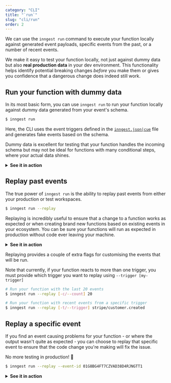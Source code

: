 ```yaml
---
category: "CLI"
title: "`run`"
slug: "cli/run"
order: 2
---
```


<!-- It would be good if this could include "generated event payloads [using Cue schemas]" -->
We can use the `inngest run` command to execute your function locally against generated event payloads, specific events from the past, or a number of recent events.

We make it easy to test your function locally, not just against dummy data but also **real production data** in your dev environment. This functionality helps identify potential breaking changes _before_ you make them or gives you confidence that a dangerous change does indeed still work.

## Run your function with dummy data

In its most basic form, you can use `inngest run` to run your function locally against dummy data generated from your event's schema.

```sh
$ inngest run
```

Here, the CLI uses the event triggers defined in the [`inngest.json|cue`](/docs/functions/inngest-json-configuration) file and generates fake events based on the schema.

<!-- A callout block here stating that you can specify `inngest run --seed` would be ace -->

Dummy data is excellent for testing that your function handles the incoming schema but may not be ideal for functions with many conditional steps, where your actual data shines.

<!-- We could display these all the time? -->
<!-- I'm thinking many GIFs all going on a page is pretty 🤮 -->
<details>
  <summary><strong>See it in action</strong></summary>

  ![Running a function with a generated event](/assets/docs/inngest-run/replay-generated.gif)
</details>

## Replay past events

The true power of `inngest run` is the ability to replay past events from either your production or test workspaces.

```sh
$ inngest run --replay
```

<!-- I like the term "ecosystem", but it's probably a bit inaccurate (and not used anywhere else). -->
Replaying is incredibly useful to ensure that a change to a function works as expected or when creating brand new functions based on existing events in your ecosystem. You can be sure your functions will run as expected in production without code ever leaving your machine.

<!-- A callout to mention it'll default to your test workspace; provide --prod for prod -->

<details>
  <summary><strong>See it in action</strong></summary>

  ![Running a function with past events](/assets/docs/inngest-run/replay-past.gif)
</details>

Replaying provides a couple of extra flags for customising the events that will be run.

<!-- Need a link to explain what a trigger is. Could link to inngest.json|cue for now? -->
Note that currently, if your function reacts to more than one trigger, you must provide which trigger you want to replay using `--trigger [my-trigger]`

```sh
# Run your function with the last 20 events
$ inngest run --replay [-c/--count] 20

# Run your function with recent events from a specific trigger
$ inngest run --replay [-t/--trigger] stripe/customer.created
```

## Replay a specific event

<!-- Link here to understand _how they know an event had a problem_. -->
<!-- Dashboard? Alerting? Viewing outputs/errors? -->
If you find an event causing problems for your function - or where the output wasn't quite as expected - you can choose to replay that specific event to ensure that the code change you're making will fix the issue.

<!-- Too much? 😅 -->
No more testing in production! 🥳

<!-- Definitely need to explain where to find this ID. -->
<!-- Maybe a debugging section/guide would be good -->

```sh
$ inngest run --replay --event-id 01G8BG4FT7CZVAD38D4RJNGTT1
```

<details>
  <summary><strong>See it in action</strong></summary>

  ![Running a function with a specific event](/assets/docs/inngest-run/replay-specific.gif)
</details>

